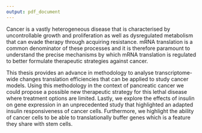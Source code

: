 ```yaml
---
output: pdf_document
---
```



\chapter{Conclusions}
 
 Cancer is a vastly heterogeneous disease that is characterised by uncontrollable growth and proliferation as well as dysregulated metabolism that can evade therapy through acquiring resistance. mRNA translation is a common denominator of these processes and it is therefore paramount to understand the precise mechanisms by which mRNA translation is regulated to better formulate therapeutic strategies against cancer. 
 
This thesis provides an advance in methodology to analyse transcriptome-wide changes translation efficiencies that can be applied to study cancer models. Using this methodology in the context of pancreatic cancer we could propose a possible new therapeutic strategy for this lethal disease where treatment options are limited. Lastly, we explore the effects of insulin on gene expression in an unprecedented study that highlighted an adapted insulin responsiveness of cancer cells. Furthermore, we highlight the ability of cancer cells to be able to translationally buffer genes which is a feature they share with stem cells.

